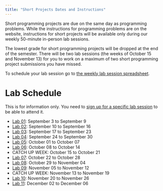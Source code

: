 ```yaml
---
title: "Short Projects Dates and Instructions"
---
```


Short programming projects are due on the same day as programming problems. While the instructions for programming problems are on the website, instructions for short projects will be available only during our weekly 50-minute in-person lab sessions. 

The lowest grade for short programming projects will be dropped at the end of the semester. There will be two lab sessions (the weeks of October 15 and November 13) for you to work on a maximum of two short programming project submissions you have missed.

To schedule your lab session go to [the weekly lab session spreadsheet](https://docs.google.com/spreadsheets/d/1vJNf444idLRKBJej3I9MvI7RDSk6ujV2s9kPt7CBA_Q/edit?usp=sharing).

# Lab Schedule

This is for information only. You need to [sign up for a specific lab session](https://docs.google.com/spreadsheets/d/1vJNf444idLRKBJej3I9MvI7RDSk6ujV2s9kPt7CBA_Q/edit?usp=sharing) to be able to attend it.

* [Lab 01](https://adrianapicoral.com/csc-110-lab/week-01/short-project.html): September 3 to September 9
* [Lab 02](https://adrianapicoral.com/csc-110-lab/week-02/short-project.html): September 10 to September 16
* [Lab 03](https://adrianapicoral.com/csc-110-lab/week-03/short-project.html): September 17 to September 23
* [Lab 04](https://adrianapicoral.com/csc-110-lab/week-04/short-project.html): September 24 to September 30
* [Lab 05](https://adrianapicoral.com/csc-110-lab/week-05/short-project.html): October 01 to October 07
* [Lab 06](https://adrianapicoral.com/csc-110-lab/week-06/short-project.html): October 08 to October 14
* CATCH UP WEEK: October 15 to October 21
* [Lab 07](https://adrianapicoral.com/csc-110-lab/week-07/short-project.html): October 22 to October 28
* [Lab 08](https://adrianapicoral.com/csc-110-lab/week-09/short-project.html): October 29 to November 04
* [Lab 09](https://adrianapicoral.com/csc-110-lab/week-10/short-project.html): November 05 to November 12
* CATCH UP WEEK: November 13 to November 19
* [Lab 10](https://adrianapicoral.com/csc-110-lab/week-11/short-project.html): November 20 to November 26
* [Lab 11](https://adrianapicoral.com/csc-110-lab/week-13/short-project.html): December 02 to December 06